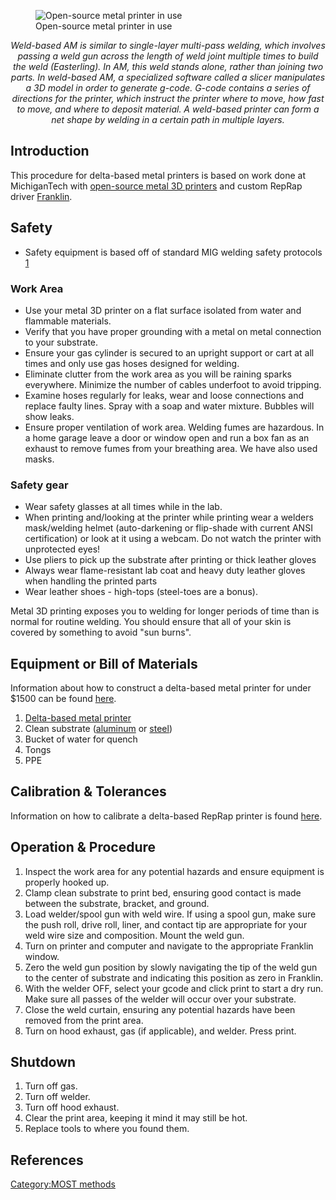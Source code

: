 {{MOST}}

<!-- Comments that appear only in the edit view are formatted like this. -->
<!-- These comments are offered as an aid as you get started. Remove as you wish. -->
<!-- next line is the code for inserting an image; delete if you don't have an image yet -->
[[File:Sparks1.jpg|thumb|right|Open-source metal printer in use]]

<center>''Weld-based AM is similar to single-layer multi-pass welding, which involves passing a weld gun across the length of weld joint multiple times to build the weld (Easterling).  In AM, this weld stands alone, rather than joining two parts.  In weld-based AM, a specialized software called a slicer manipulates a 3D model in order to generate g-code.  G-code contains a series of directions for the printer, which instruct the printer where to move, how fast to move, and where to deposit material.  A weld-based printer can form a net shape by welding in a certain path in multiple layers.''</center>

==Introduction==
This procedure for delta-based metal printers is based on work done at MichiganTech with [[Open-source_metal_3-D_printer|open-source metal 3D printers]] and custom RepRap driver [[Franklin]].

==Safety==
* Safety equipment is based off of standard MIG welding safety protocols [http://www.millerwelds.com/resources/articles/index.php?page=article105.html]

===Work Area===
* Use your metal 3D printer on a flat surface isolated from water and flammable materials.
* Verify that you have proper grounding with a metal on metal connection to your substrate.
* Ensure your gas cylinder is secured to an upright support or cart at all times and only use gas hoses designed for welding.
* Eliminate clutter from the work area as you will be raining sparks everywhere. Minimize the number of cables underfoot to avoid tripping.
* Examine hoses regularly for leaks, wear and loose connections and replace faulty lines. Spray with a soap and water mixture.  Bubbles will show leaks.
* Ensure proper ventilation of work area. Welding fumes are hazardous. In a home garage leave a door or window open and run a box fan as an exhaust to remove fumes from your breathing area. We have also used masks.

===Safety gear===
* Wear safety glasses at all times while in the lab.
* When printing and/looking at the printer while printing wear a welders mask/welding helmet (auto-darkening or flip-shade with current ANSI certification) or look at it using a webcam. Do not watch the printer with unprotected eyes!
* Use pliers to pick up the substrate after printing or thick leather gloves
* Always wear flame-resistant lab coat and heavy duty leather gloves when handling the printed parts
* Wear leather shoes - high-tops (steel-toes are a bonus).

Metal 3D printing exposes you to welding for longer periods of time than is normal for routine welding. You should ensure that all of your skin is covered by something to avoid "sun burns".

==Equipment or Bill of Materials==

Information about how to construct a delta-based metal printer for under $1500 can be found [[Open-source_metal_3-D_printer|here]].

# [[Open-source_metal_3-D_printer|Delta-based metal printer]]
# Clean substrate ([[Aluminum_substrate_cleaning_for_3-D_printing:MOST|aluminum]] or [[Steel_substrate_cleaning_for_3-D_printing:MOST|steel]])
# Bucket of water for quench
# Tongs
# PPE

==Calibration & Tolerances==
Information on how to calibrate a delta-based RepRap printer is found [[Athena_Franklin#Calibration|here]].

==Operation & Procedure==

# Inspect the work area for any potential hazards and ensure equipment is properly hooked up.
# Clamp clean substrate to print bed, ensuring good contact is made between the substrate, bracket, and ground.
# Load welder/spool gun with weld wire. If using a spool gun, make sure the push roll, drive roll, liner, and contact tip are appropriate for your weld wire size and composition. Mount the weld gun.
# Turn on printer and computer and navigate to the appropriate Franklin window.
# Zero the weld gun position by slowly navigating the tip of the weld gun to the center of substrate and indicating this position as zero in Franklin.
# With the welder OFF, select your gcode and click print to start a dry run. Make sure all passes of the welder will occur over your substrate.
# Close the weld curtain, ensuring any potential hazards have been removed from the print area.
# Turn on hood exhaust, gas (if applicable), and welder. Press print.

==Shutdown==

# Turn off gas.
# Turn off welder.
# Turn off hood exhaust.
# Clear the print area, keeping it mind it may still be hot.
# Replace tools to where you found them.

== References ==

<!-- This code is for placing the citation you included above.  If you did not use the <ref> code, please delete this. -->
<references/>


[[Category:MOST methods]]